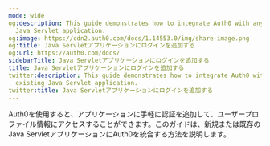 ```yaml
---
mode: wide
og:description: This guide demonstrates how to integrate Auth0 with any new or existing
  Java Servlet application.
og:image: https://cdn2.auth0.com/docs/1.14553.0/img/share-image.png
og:title: Java Servletアプリケーションにログインを追加する
og:url: https://auth0.com/docs/
sidebarTitle: Java Servletアプリケーションにログインを追加する
title: Java Servletアプリケーションにログインを追加する
twitter:description: This guide demonstrates how to integrate Auth0 with any new or
  existing Java Servlet application.
twitter:title: Java Servletアプリケーションにログインを追加する
---
```


Auth0を使用すると、アプリケーションに手軽に認証を追加して、ユーザープロファイル情報にアクセスすることができます。このガイドは、新規または既存のJava ServletアプリケーションにAuth0を統合する方法を説明します。